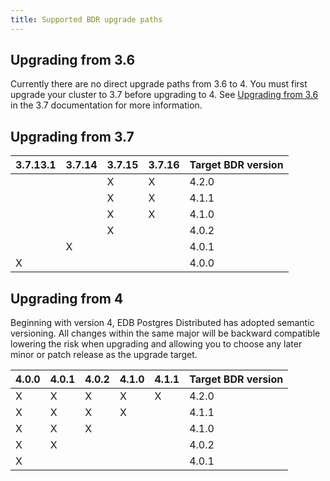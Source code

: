 ```yaml
---
title: Supported BDR upgrade paths
---
```


## Upgrading from 3.6

Currently there are no direct upgrade paths from 3.6 to 4.  You must first upgrade your cluster to 3.7 before upgrading to 4.  See [Upgrading from 3.6](/pgd/3.7/bdr/upgrades/supported_paths/#upgrading-from-version-36) in the 3.7 documentation for more information.

## Upgrading from 3.7

| 3.7.13.1 | 3.7.14 | 3.7.15 | 3.7.16 | Target BDR version |
|----------|--------|--------|--------|--------------------|
|          |        | X      | X      | 4.2.0              |
|          |        | X      | X      | 4.1.1              |
|          |        | X      | X      | 4.1.0              |
|          |        | X      |        | 4.0.2              |
|          | X      |        |        | 4.0.1              |
| X        |        |        |        | 4.0.0              |

## Upgrading from 4

Beginning with version 4, EDB Postgres Distributed has adopted semantic versioning. All changes within the same major will be backward compatible lowering the risk when upgrading and allowing you to choose any later minor or patch release as the upgrade target. 

| 4.0.0 | 4.0.1 | 4.0.2 | 4.1.0 | 4.1.1 | Target BDR version |
|-------|-------|-------|--------|------|--------------------|
| X     | X     | X     | X      | X    | 4.2.0              |
| X     | X     | X     | X      |      | 4.1.1              |
| X     | X     | X     |        |      | 4.1.0              |
| X     | X     |       |        |      | 4.0.2              |
| X     |       |       |        |      | 4.0.1              |


